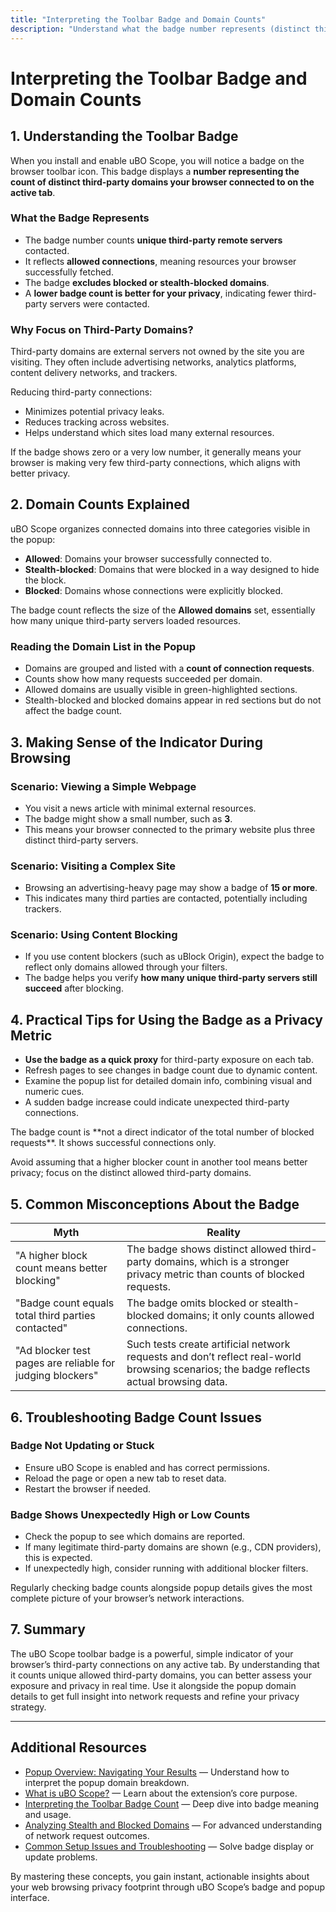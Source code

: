 ```yaml
---
title: "Interpreting the Toolbar Badge and Domain Counts"
description: "Understand what the badge number represents (distinct third-party remote servers connected to), why a smaller number is better for privacy, and how to make sense of the indicator in common browsing scenarios."
---
```


# Interpreting the Toolbar Badge and Domain Counts

## 1. Understanding the Toolbar Badge

When you install and enable uBO Scope, you will notice a badge on the browser toolbar icon. This badge displays a **number representing the count of distinct third-party domains your browser connected to on the active tab**.

### What the Badge Represents

- The badge number counts **unique third-party remote servers** contacted.
- It reflects **allowed connections**, meaning resources your browser successfully fetched.
- The badge **excludes blocked or stealth-blocked domains**.
- A **lower badge count is better for your privacy**, indicating fewer third-party servers were contacted.

### Why Focus on Third-Party Domains?

Third-party domains are external servers not owned by the site you are visiting. They often include advertising networks, analytics platforms, content delivery networks, and trackers.

Reducing third-party connections:

- Minimizes potential privacy leaks.
- Reduces tracking across websites.
- Helps understand which sites load many external resources.

<Tip>
If the badge shows zero or a very low number, it generally means your browser is making very few third-party connections, which aligns with better privacy.
</Tip>

## 2. Domain Counts Explained

uBO Scope organizes connected domains into three categories visible in the popup:

- **Allowed**: Domains your browser successfully connected to.
- **Stealth-blocked**: Domains that were blocked in a way designed to hide the block.
- **Blocked**: Domains whose connections were explicitly blocked.

The badge count reflects the size of the **Allowed domains** set, essentially how many unique third-party servers loaded resources.

### Reading the Domain List in the Popup

- Domains are grouped and listed with a **count of connection requests**.
- Counts show how many requests succeeded per domain.
- Allowed domains are usually visible in green-highlighted sections.
- Stealth-blocked and blocked domains appear in red sections but do not affect the badge count.

## 3. Making Sense of the Indicator During Browsing

### Scenario: Viewing a Simple Webpage

- You visit a news article with minimal external resources.
- The badge might show a small number, such as **3**.
- This means your browser connected to the primary website plus three distinct third-party servers.

### Scenario: Visiting a Complex Site

- Browsing an advertising-heavy page may show a badge of **15 or more**.
- This indicates many third parties are contacted, potentially including trackers.

### Scenario: Using Content Blocking

- If you use content blockers (such as uBlock Origin), expect the badge to reflect only domains allowed through your filters.
- The badge helps you verify **how many unique third-party servers still succeed** after blocking.

## 4. Practical Tips for Using the Badge as a Privacy Metric

- **Use the badge as a quick proxy** for third-party exposure on each tab.
- Refresh pages to see changes in badge count due to dynamic content.
- Examine the popup list for detailed domain info, combining visual and numeric cues.
- A sudden badge increase could indicate unexpected third-party connections.

<Warning>
The badge count is **not a direct indicator of the total number of blocked requests**. It shows successful connections only.

Avoid assuming that a higher blocker count in another tool means better privacy; focus on the distinct allowed third-party domains.
</Warning>

## 5. Common Misconceptions About the Badge

| Myth | Reality |
| --- | --- |
| "A higher block count means better blocking" | The badge shows distinct allowed third-party domains, which is a stronger privacy metric than counts of blocked requests. |
| "Badge count equals total third parties contacted" | The badge omits blocked or stealth-blocked domains; it only counts allowed connections. |
| "Ad blocker test pages are reliable for judging blockers" | Such tests create artificial network requests and don’t reflect real-world browsing scenarios; the badge reflects actual browsing data. |

## 6. Troubleshooting Badge Count Issues

### Badge Not Updating or Stuck

- Ensure uBO Scope is enabled and has correct permissions.
- Reload the page or open a new tab to reset data.
- Restart the browser if needed.

### Badge Shows Unexpectedly High or Low Counts

- Check the popup to see which domains are reported.
- If many legitimate third-party domains are shown (e.g., CDN providers), this is expected.
- If unexpectedly high, consider running with additional blocker filters.

<Tip>
Regularly checking badge counts alongside popup details gives the most complete picture of your browser’s network interactions.
</Tip>

## 7. Summary

The uBO Scope toolbar badge is a powerful, simple indicator of your browser’s third-party connections on any active tab. By understanding that it counts unique allowed third-party domains, you can better assess your exposure and privacy in real time. Use it alongside the popup domain details to get full insight into network requests and refine your privacy strategy.

---

## Additional Resources

- [Popup Overview: Navigating Your Results](/overview/quickstart-feature-tour/popup-overview) — Understand how to interpret the popup domain breakdown.
- [What is uBO Scope?](/overview/introduction-product-value/what-is-ubo-scope) — Learn about the extension’s core purpose.
- [Interpreting the Toolbar Badge Count](/overview/quickstart-feature-tour/interpreting-badge-count) — Deep dive into badge meaning and usage.
- [Analyzing Stealth and Blocked Domains](/guides/advanced-use-analysis/analyzing-stealth-and-blocked-domains) — For advanced understanding of network request outcomes.
- [Common Setup Issues and Troubleshooting](/getting-started/usage-validation/common-issues-troubleshooting) — Solve badge display or update problems.

By mastering these concepts, you gain instant, actionable insights about your web browsing privacy footprint through uBO Scope’s badge and popup interface.